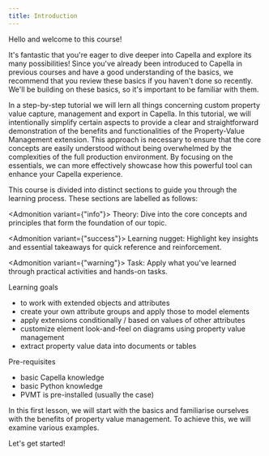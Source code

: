 ```yaml
---
title: Introduction
---
```



Hello and welcome to this course!

It's fantastic that you're eager to dive deeper into Capella and explore its many possibilities! Since you've already been introduced to Capella in previous courses and have a good understanding of the basics, we recommend that you review these basics if you haven't done so recently. We'll be building on these basics, so it's important to be familiar with them.

In a step-by-step tutorial we will lern all things concerning custom property value capture, management and export in Capella. In this tutorial, we will intentionally simplify certain aspects to provide a clear and straightforward demonstration of the benefits and functionalities of the Property-Value Management extension. This approach is necessary to ensure that the core concepts are easily understood without being overwhelmed by the complexities of the full production environment. By focusing on the essentials, we can more effectively showcase how this powerful tool can enhance your Capella experience.

This course is divided into distinct sections to guide you through the learning process. These sections are labelled as follows:

<Admonition variant={"info"}>
  Theory: Dive into the core concepts and principles that form the foundation of our topic.
</Admonition>

<Admonition variant={"success"}>
  Learning nugget: Highlight key insights and essential takeaways for quick reference and reinforcement.
</Admonition>

<Admonition variant={"warning"}>
  Task: Apply what you've learned through practical activities and hands-on tasks.
</Admonition>

Learning goals

- to work with extended objects and attributes
- create your own attribute groups and apply those to model elements
- apply extensions conditionally / based on values of other attributes
- customize element look-and-feel on diagrams using property value management
- extract property value data into documents or tables

Pre-requisites

- basic Capella knowledge
- basic Python knowledge
- PVMT is pre-installed (usually the case)

In this first lesson, we will start with the basics and familiarise ourselves with the benefits of property value management. To achieve this, we will examine various examples.

Let's get started!


